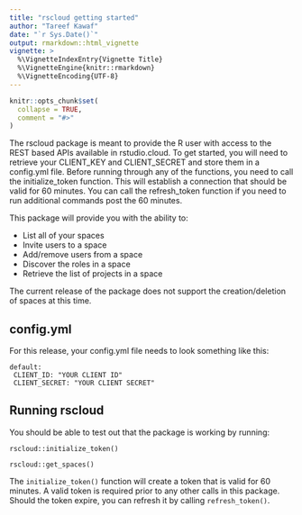 ```yaml
---
title: "rscloud getting started"
author: "Tareef Kawaf"
date: "`r Sys.Date()`"
output: rmarkdown::html_vignette
vignette: >
  %\VignetteIndexEntry{Vignette Title}
  %\VignetteEngine{knitr::rmarkdown}
  %\VignetteEncoding{UTF-8}
---
```


```r
knitr::opts_chunk$set(
  collapse = TRUE,
  comment = "#>"
)
```

The rscloud package is meant to provide the R user with access to the REST based APIs available in rstudio.cloud.  To get started, you will need to retrieve your CLIENT_KEY and CLIENT_SECRET and store them in a config.yml file.  Before running through any of the functions, you need to call the initialize_token function.  This will establish a connection that should be valid for 60 minutes.  You can call the refresh_token function if you need to run additional commands post the 60 minutes.

This package will provide you with the ability to:

* List all of your spaces
* Invite users to a space
* Add/remove users from a space
* Discover the roles in a space
* Retrieve the list of projects in a space

The current release of the package does not support the creation/deletion of spaces at this time.

## config.yml

For this release, your config.yml file needs to look something like this:


```
default:
 CLIENT_ID: "YOUR CLIENT ID"
 CLIENT_SECRET: "YOUR CLIENT SECRET" 
```

## Running rscloud

You should be able to test out that the package is working by running:

```
rscloud::initialize_token()

rscloud::get_spaces()

```

The `initialize_token()` function will create a token that is valid for 60 minutes.  A valid token is required prior to any other calls in this package.  Should the token expire, you can refresh it by calling `refresh_token()`.  



